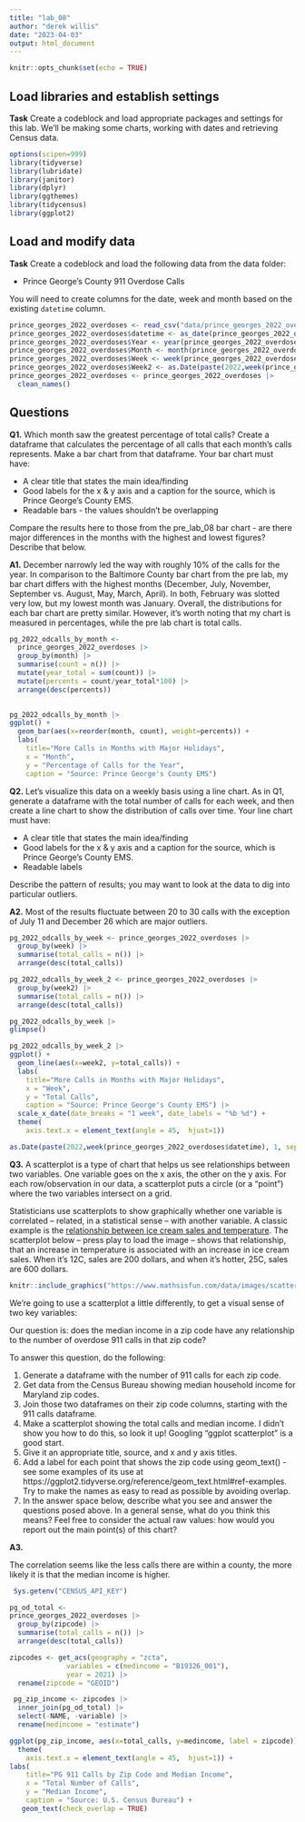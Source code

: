 ```yaml
---
title: "lab_08"
author: "derek willis"
date: "2023-04-03"
output: html_document
---
```


```r
knitr::opts_chunk$set(echo = TRUE)
```

## Load libraries and establish settings

**Task** Create a codeblock and load appropriate packages and settings for this lab. We'll be making some charts, working with dates and retrieving Census data.
```r
options(scipen=999)
library(tidyverse)
library(lubridate)
library(janitor)
library(dplyr)
library(ggthemes)
library(tidycensus)
library(ggplot2)
```
## Load and modify data

**Task** Create a codeblock and load the following data from the data folder:

* Prince George's County 911 Overdose Calls

You will need to create columns for the date, week and month based on the existing `datetime` column.

```r
prince_georges_2022_overdoses <- read_csv("data/prince_georges_2022_overdoses.csv")
prince_georges_2022_overdoses$datetime <- as_date(prince_georges_2022_overdoses$datetime)
prince_georges_2022_overdoses$Year <- year(prince_georges_2022_overdoses$datetime)
prince_georges_2022_overdoses$Month <- month(prince_georges_2022_overdoses$datetime, label=TRUE)
prince_georges_2022_overdoses$Week <- week(prince_georges_2022_overdoses$datetime)
prince_georges_2022_overdoses$Week2 <- as.Date(paste(2022,week(prince_georges_2022_overdoses$datetime), 1, sep="-"), "%Y-%U-%u")
prince_georges_2022_overdoses <- prince_georges_2022_overdoses |>
  clean_names()
```

## Questions 

**Q1.** Which month saw the greatest percentage of total calls? Create a dataframe that calculates the percentage of all calls that each month's calls represents. Make a bar chart from that dataframe. Your bar chart must have:

* A clear title that states the main idea/finding
* Good labels for the x & y axis and a caption for the source, which is Prince George's County EMS.
* Readable bars - the values shouldn't be overlapping

Compare the results here to those from the pre_lab_08 bar chart - are there major differences in the months with the highest and lowest figures? Describe that below.

**A1.** 
December narrowly led the way with roughly 10% of the calls for the year. In comparison to the Baltimore County bar chart from the pre lab, my bar chart differs with the highest months (December, July, November, September vs. August, May, March, April). In both, February was slotted very low, but my lowest month was January. Overall, the distributions for each bar chart are pretty similar. However, it's worth noting that my chart is measured in percentages, while the pre lab chart is total calls.

```r

pg_2022_odcalls_by_month <- 
  prince_georges_2022_overdoses |>
  group_by(month) |>
  summarise(count = n()) |>
  mutate(year_total = sum(count)) |>
  mutate(percents = count/year_total*100) |>
  arrange(desc(percents)) 
  
```

```r
pg_2022_odcalls_by_month |>
ggplot() +
  geom_bar(aes(x=reorder(month, count), weight=percents)) +
  labs(
    title="More Calls in Months with Major Holidays",
    x = "Month",
    y = "Percentage of Calls for the Year",
    caption = "Source: Prince George's County EMS")

```

**Q2.** Let's visualize this data on a weekly basis using a line chart. As in Q1, generate a dataframe with the total number of calls for each week, and then create a line chart to show the distribution of calls over time. Your line chart must have:

* A clear title that states the main idea/finding
* Good labels for the x & y axis and a caption for the source, which is Prince George's County EMS.
* Readable labels

Describe the pattern of results; you may want to look at the data to dig into particular outliers.

**A2.** 
Most of the results fluctuate between 20 to 30 calls with the exception of July 11 and December 26 which are major outliers.

```r

pg_2022_odcalls_by_week <- prince_georges_2022_overdoses |>
  group_by(week) |>
  summarise(total_calls = n()) |>
  arrange(desc(total_calls))

pg_2022_odcalls_by_week_2 <- prince_georges_2022_overdoses |>
  group_by(week2) |>
  summarise(total_calls = n()) |>
  arrange(desc(total_calls))

```

```r

pg_2022_odcalls_by_week |>
glimpse()

```

```r
pg_2022_odcalls_by_week_2 |>
ggplot() + 
  geom_line(aes(x=week2, y=total_calls)) + 
  labs(
    title="More Calls in Months with Major Holidays",
    x = "Week",
    y = "Total Calls",
    caption = "Source: Prince George's County EMS") |>
  scale_x_date(date_breaks = "1 week", date_labels = "%b %d") +
  theme(
    axis.text.x = element_text(angle = 45,  hjust=1))
```

```r
as.Date(paste(2022,week(prince_georges_2022_overdoses$datetime), 1, sep="-"), "%Y-%U-%u")
```

**Q3.**  A scatterplot is a type of chart that helps us see relationships between two variables. One variable goes on the x axis, the other on the y axis.  For each row/observation in our data, a scatterplot puts a circle (or a "point") where the two variables intersect on a grid. 

Statisticians use scatterplots to show graphically whether one variable is correlated -- related, in a statistical sense -- with another variable.  A classic example is the [relationship between ice cream sales and temperature](https://www.mathsisfun.com/data/scatter-xy-plots.html). The scatterplot below -- press play to load the image -- shows that relationship, that an increase in temperature is associated with an increase in ice cream sales. When it's 12C, sales are 200 dollars, and when it's hotter, 25C, sales are 600 dollars.

```r
knitr::include_graphics("https://www.mathsisfun.com/data/images/scatter-ice-cream1.svg")
```

We're going to use a scatterplot a little differently, to get a visual sense of two key variables: 

Our question is: does the median income in a zip code have any relationship to the number of overdose 911 calls in that zip code?

To answer this question, do the following:

1. Generate a dataframe with the number of 911 calls for each zip code.
2. Get data from the Census Bureau showing median household income for Maryland zip codes.
3. Join those two dataframes on their zip code columns, starting with the 911 calls dataframe.
4. Make a scatterplot showing the total calls and median income. I didn't show you how to do this, so look it up! Googling "ggplot scatterplot" is a good start.
5. Give it an appropriate title, source, and x and y axis titles.
6. Add a label for each point that shows the zip code using geom_text() - see some examples of its use at https://ggplot2.tidyverse.org/reference/geom_text.html#ref-examples. Try to make the names as easy to read as possible by avoiding overlap.
7. In the answer space below, describe what you see and answer the questions posed above. In a general sense, what do you think this means? Feel free to consider the actual raw values: how would you report out the main point(s) of this chart?

**A3.**  

The correlation seems like the less calls there are within a county, the more likely it is that the median income is higher. 

```r
 Sys.getenv("CENSUS_API_KEY")
```

```r
pg_od_total <-
prince_georges_2022_overdoses |>
  group_by(zipcode) |>
  summarise(total_calls = n()) |>
  arrange(desc(total_calls))
```

```r
zipcodes <- get_acs(geography = "zcta",
              variables = c(medincome = "B19326_001"),
              year = 2021) |>
  rename(zipcode = "GEOID")
```

```r
 pg_zip_income <- zipcodes |>
  inner_join(pg_od_total) |>
  select(-NAME, -variable) |>
  rename(medincome = "estimate")
```

```r
ggplot(pg_zip_income, aes(x=total_calls, y=medincome, label = zipcode)) + 
  theme(
    axis.text.x = element_text(angle = 45,  hjust=1)) +
labs(
    title="PG 911 Calls by Zip Code and Median Income",
    x = "Total Number of Calls",
    y = "Median Income",
    caption = "Source: U.S. Census Bureau") +
   geom_text(check_overlap = TRUE)
```







